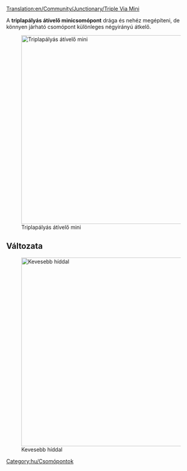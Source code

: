 [[Translation:en/Community/Junctionary/Triple Via Mini]]

{{hu/Csomópontmenü}}

A '''triplapályás átívelő minicsomópont''' drága és nehéz megépíteni, de könnyen járható csomópont különleges négyirányú átkelő.

[[File:en/3VM.png|none|thumb|500px|Triplapályás átívelő mini]]

{{hu/Csomópontok tulajdonságai|Drága|3|1|1|1|1|0|1|1|0|0|1|||
*Nagyon sok vonat egyidejű kezelésére képes.
*Külön irányokat használ.
*Kis területet igényel (8x12).
*Nincs éles kanyar, vagy csak néhány van.
*Nem lehet dugó, sem torlódás.
*Nincs sem pályaelágazás, sem becsatlakozás.
*Azért nincs pályakapcsolat, mert egyszerű vagy dupla vonalak kiszolgálására is alkalmas. Építsd, ahogy jónak látod.
}}

==Változata==
[[File:en/3VM2.png|none|thumb|500px|Kevesebb híddal]]

[[Category:hu/Csomópontok]]